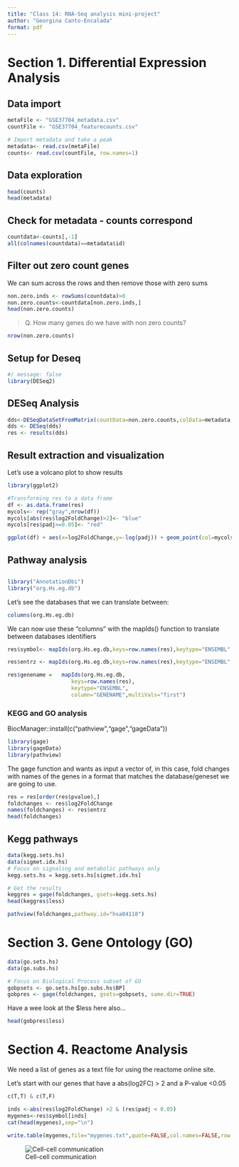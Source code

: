 ```yaml
---
title: "Class 14: RNA-Seq analysis mini-project"
author: "Georgina Canto-Encalada"
format: pdf
---
```


# Section 1. Differential Expression Analysis

## Data import

```r


metaFile <- "GSE37704_metadata.csv"
countFile <- "GSE37704_featurecounts.csv"

# Import metadata and take a peak
metadata<- read.csv(metaFile)
counts<- read.csv(countFile, row.names=1)

```

## Data exploration

```r
head(counts)
head(metadata)
```
## Check for metadata - counts correspond

```r
countdata<-counts[,-1]
all(colnames(countdata)==metadata$id)


```

## Filter out zero count genes

We can sum across the rows and then remove those with zero sums
```r
non.zero.inds <- rowSums(countdata)>0
non.zero.counts<-countdata[non.zero.inds,]
head(non.zero.counts)
```

> Q. How many genes do we have with non zero counts?

```r
nrow(non.zero.counts)
```


## Setup for Deseq

```r
#/ message: false
library(DESeq2)

```

## DESeq Analysis

```r
dds<-DESeqDataSetFromMatrix(countData=non.zero.counts,colData=metadata,design=~condition)
dds <- DESeq(dds)
res <- results(dds)
```

## Result extraction and visualization

Let's use a volcano plot to show results

```r
library(ggplot2)

#Transforming res to a data frame
df <- as.data.frame(res)
mycols<- rep("gray",nrow(df))
mycols[abs(res$log2FoldChange)>2]<- "blue"
mycols[res$padj>=0.05]<- "red"

ggplot(df) + aes(x=log2FoldChange,y=-log(padj)) + geom_point(col=mycols)
```

## Pathway analysis

## 
```r

library("AnnotationDbi")
library("org.Hs.eg.db")
```

Let's see the databases that we can translate between:
```r
columns(org.Hs.eg.db)

```

We can now use these "columns" with the mapIds() function to translate between databases identifiers

```r
res$symbol<- mapIds(org.Hs.eg.db,keys=row.names(res),keytype="ENSEMBL", column="SYMBOL",multiVals="first")

res$entrz <- mapIds(org.Hs.eg.db,keys=row.names(res),keytype="ENSEMBL",column="ENTREZID",multiVals="first")

res$genename =   mapIds(org.Hs.eg.db,
                    keys=row.names(res),
                    keytype="ENSEMBL",
                    column="GENENAME",multiVals="first")
```

### KEGG and GO analysis

BiocManager::install(c("pathview","gage","gageData"))

```r
library(gage)
library(gageData)
library(pathview)
```

The gage function and wants as input a vector of, in this case, fold changes with names of the genes in a format that matches the database/geneset we are going to use.

```r
res = res[order(res$pvalue),]
foldchanges <- res$log2FoldChange
names(foldchanges) <- res$entrz
head(foldchanges)
```

## Kegg pathways

```r
data(kegg.sets.hs)
data(sigmet.idx.hs)
# Focus on signaling and metabolic pathways only
kegg.sets.hs = kegg.sets.hs[sigmet.idx.hs]

```


```r
# Get the results
keggres = gage(foldchanges, gsets=kegg.sets.hs)
head(keggres$less)
```


```r
pathview(foldchanges,pathway.id="hsa04110")
```

# Section 3. Gene Ontology (GO)

```r
data(go.sets.hs)
data(go.subs.hs)

# Focus on Biological Process subset of GO
gobpsets <- go.sets.hs[go.subs.hs$BP]
gobpres <- gage(foldchanges, gsets=gobpsets, same.dir=TRUE)

```

Have a wee look at the $less here also...

```r
head(gobpres$less)
```

# Section 4. Reactome Analysis

We need a list of genes as a text file for using the reactome online site.

Let's start with our genes that have a abs(log2FC) > 2 and a P-value <0.05


```r
c(T,T) & c(T,F)
```

```r
inds <-abs(res$log2FoldChange) >2 & (res$padj < 0.05)
mygenes<-res$symbol[inds]
cat(head(mygenes),sep="\n")
```

```r
write.table(mygenes,file="mygenes.txt",quote=FALSE,col.names=FALSE,row.names=FALSE)
```

![Cell-cell communication]("R-HSA-1500931.png")






